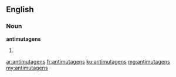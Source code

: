 ==English==

===Noun===
'''antimutagens'''

# {{plural of|antimutagen}}

[[ar:antimutagens]]
[[fr:antimutagens]]
[[ku:antimutagens]]
[[mg:antimutagens]]
[[my:antimutagens]]